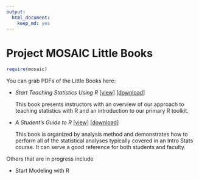 ```yaml
---
output:
  html_document:
    keep_md: yes
---
```

Project MOSAIC Little Books
===============

```r
require(mosaic)
```

You can grab PDFs of the Little Books here:

  * *Start Teaching Statistics Using R*
 [[view]](Starting/MOSAIC-StartTeaching.pdf)
 [[download]](../../raw/master/Starting/MOSAIC-StartTeaching.pdf)
 
    This book presents instructors with an overview of our approach to
    teaching statistics with R and an introduction to our primary R toolkit.
 
  * *A Student's Guide to R* 
 [[view]](StudentGuide/MOSAIC-StudentGuide.pdf)
 [[download]](../../raw/master/StudentGuide/MOSAIC-StudentGuide.pdf)
 
    This book is organized by analysis method and demonstrates how to perform
    all of the statistical analyses typically covered in an Intro Stats course.
    It can serve a good reference for both students and faculty.


Others that are in progress include
 
  * Start Modeling with R

